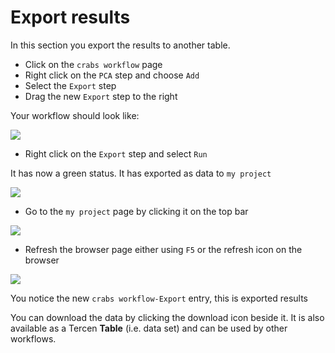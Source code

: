 # Export results
In this section you export the results to another table. 


* Click on the `crabs workflow` page
* Right click on the `PCA` step and choose `Add`
* Select the `Export` step
* Drag the new `Export` step to the right

Your workflow should look like:

![](images/workflow_with_export.png)


* Right click on the `Export` step and select `Run`

It has now a green status. It has exported as data to `my project` 

![](images/workflow_with_export_run.png)

* Go to the `my project` page by clicking it on the top bar

![](images/my_project_before_refresh.png)

* Refresh the browser page either using `F5` or the refresh icon on the browser

![](images/my_project_after_refresh.png)

You notice the new `crabs workflow-Export` entry, this is exported results

You can download the data by clicking the download icon beside it. It is also available as a Tercen **Table** (i.e. data set) and can be used by other workflows.

